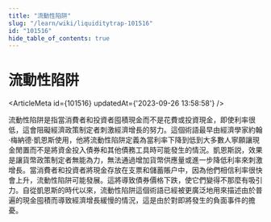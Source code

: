```yaml
---
title: "流動性陷阱"
slug: "/learn/wiki/liquiditytrap-101516"
id: "101516"
hide_table_of_contents: true
---
```



# 流動性陷阱

<ArticleMeta id={101516} updatedAt={'2023-09-26 13:58:58'} />
<div className='border-solid border-b border-t-0 my-4 border-[var(--ifm-color-gray-300)]' />

流動性陷阱是指當消費者和投資者囤積現金而不是花費或投資現金，即使利率很低，這會阻礙經濟政策制定者刺激經濟增長的努力。這個術語最早由經濟學家約翰·梅納德·凱恩斯使用，他將流動性陷阱定義為當利率下降到低到大多數人寧願讓現金閒置而不是將資金投入債券和其他債務工具時可能發生的情況。凱恩斯説，效果是讓貨幣政策制定者無能為力，無法通過增加貨幣供應量或進一步降低利率來刺激增長。當消費者和投資者將現金存放在支票和儲蓄賬户中，因為他們相信利率很快會上升，流動性陷阱可能發展。這將導致債券價格下跌，使它們變得不那麼有吸引力。自從凱恩斯的時代以來，流動性陷阱這個術語已經被更廣泛地用來描述由於普遍的現金囤積而導致經濟增長緩慢的情況，這是由於對即將發生的負面事件的擔憂。
